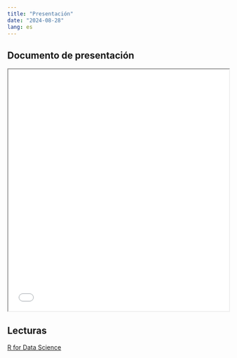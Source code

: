 ```yaml
---
title: "Presentación"
date: "2024-08-28"
lang: es
---
```


## Documento de presentación
 
<iframe src=/slides/03-clase3/sesion_02_correspondencia_simple.pdf height="550" width=100% allowfullscreen="true">
</iframe> 



## Lecturas

[R for Data Science](https://es.r4ds.hadley.nz/introducci%C3%B3n.html)
